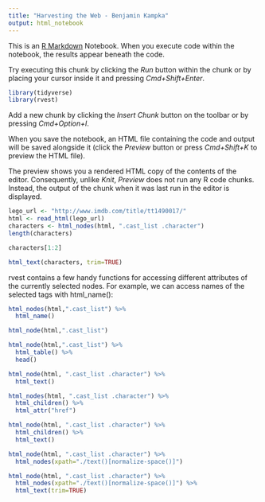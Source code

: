 ```yaml
---
title: "Harvesting the Web - Benjamin Kampka"
output: html_notebook
---
```


This is an [R Markdown](http://rmarkdown.rstudio.com) Notebook. When you execute code within the notebook, the results appear beneath the code. 

Try executing this chunk by clicking the *Run* button within the chunk or by placing your cursor inside it and pressing *Cmd+Shift+Enter*. 

```r
library(tidyverse)
library(rvest)
```

Add a new chunk by clicking the *Insert Chunk* button on the toolbar or by pressing *Cmd+Option+I*.

When you save the notebook, an HTML file containing the code and output will be saved alongside it (click the *Preview* button or press *Cmd+Shift+K* to preview the HTML file). 

The preview shows you a rendered HTML copy of the contents of the editor. Consequently, unlike *Knit*, *Preview* does not run any R code chunks. Instead, the output of the chunk when it was last run in the editor is displayed.

```r
lego_url <- "http://www.imdb.com/title/tt1490017/"
html <- read_html(lego_url)
characters <- html_nodes(html, ".cast_list .character")
length(characters)
```

```r
characters[1:2]
```

```r
html_text(characters, trim=TRUE)
```

rvest contains a few handy functions for accessing different attributes of the currently selected nodes. For example, we can access names of the selected tags with html_name():

```r
html_nodes(html,".cast_list") %>% 
  html_name()
```

```r
html_node(html,".cast_list")
```

```r
html_node(html,".cast_list") %>% 
  html_table() %>% 
  head()
```
```r
html_node(html, ".cast_list .character") %>% 
  html_text()
```

```r
html_nodes(html, ".cast_list .character") %>% 
  html_children() %>% 
  html_attr("href")
```

```r
html_node(html, ".cast_list .character") %>% 
  html_children() %>% 
  html_text()
```

```r
html_node(html, ".cast_list .character") %>% 
  html_nodes(xpath="./text()[normalize-space()]")
```

```r
html_node(html, ".cast_list .character") %>% 
  html_nodes(xpath="./text()[normalize-space()]") %>% 
  html_text(trim=TRUE)
```

